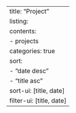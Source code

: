 ---
title: "Project"
listing:
  contents:
    - projects
  categories: true
  sort:
    - "date desc"
    - "title asc"
  sort-ui: [title, date]
  filter-ui: [title, date]
---